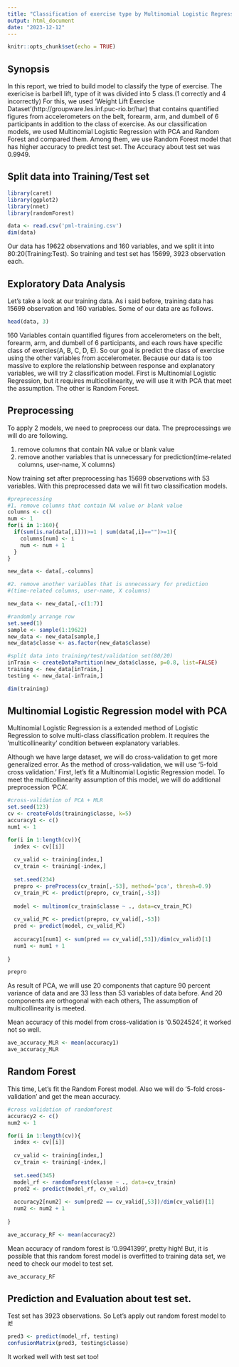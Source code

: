 ---
title: "Classification of exercise type by Multinomial Logistic Regression and Random Forest with WLE Dataset"
output: html_document
date: "2023-12-12"
---

```{r setup, include=FALSE, echo=FALSE}
knitr::opts_chunk$set(echo = TRUE)
```

## Synopsis

In this report, we tried to build model to classify the type of exercise. The exericise is barbell lift, type of it was divided into 5 class.(1 correctly and 4 incorrectly) For this, we used 'Weight Lift Exercise Dataset'(http://groupware.les.inf.puc-rio.br/har) that contains quantified figures from accelerometers on the belt, forearm, arm, and dumbell of 6 participants in addition to the class of exercise. As our classification models, we used Multinomial Logistic Regression with PCA and Random Forest and compared them. Among them, we use Random Forest model that has higher accuracy to predict test set. The Accuracy about test set was 0.9949. 


## Split data into Training/Test set

```{r, echo=FALSE, message=FALSE}
library(caret)
library(ggplot2)
library(nnet)
library(randomForest)

data <- read.csv('pml-training.csv')
dim(data)
```

Our data has 19622 observations and 160 variables, and we split it into 80:20(Training:Test).
So training and test set has 15699, 3923 observation each.



## Exploratory Data Analysis

Let's take a look at our training data. As i said before, training data has 15699 observation and 160 variables. Some of our data are as follows.
```{r, echo=FALSE}
head(data, 3)
```

160 Variables contain quantified figures from accelerometers on the belt, forearm, arm, and dumbell of 6 participants, and each rows have specific class of exercies(A, B, C, D, E).
So our goal is predict the class of exercise using the other variables from accelerometer.
Because our data is too massive to explore the relationship between response and explanatory variables, we will try 2 classification model. First is Multinomial Logistic Regression, but it requires multicollinearity, we will use it with PCA that meet the assumption. The other is Random Forest.


## Preprocessing

To apply 2 models, we need to preprocess our data.
The preprocessings we will do are following.

1. remove columns that contain NA value or blank value
2. remove another variables that is unnecessary for prediction(time-related columns, user-name, X columns)

Now training set after preprocessing has 15699 observations with 53 variables.
With this preprocessed data we will fit two classification models.

```{r, echo=FALSE, results='hide'}
#preprocessing
#1. remove columns that contain NA value or blank value
columns <- c()
num <- 1
for(i in 1:160){
  if(sum(is.na(data[,i]))>=1 | sum(data[,i]=="")>=1){
    columns[num] <- i
    num <- num + 1
  }
}

new_data <- data[,-columns]

#2. remove another variables that is unnecessary for prediction
#(time-related columns, user-name, X columns)

new_data <- new_data[,-c(1:7)]

#randomly arrange row
set.seed(1)
sample <- sample(1:19622)
new_data <- new_data[sample,]
new_data$classe <- as.factor(new_data$classe)

#split data into training/test/validation set(80/20)
inTrain <- createDataPartition(new_data$classe, p=0.8, list=FALSE)
training <- new_data[inTrain,]
testing <- new_data[-inTrain,]
```

```{r, echo=FALSE}
dim(training)
```

## Multinomial Logistic Regression model with PCA

Multinomial Logistic Regression is a extended method of Logistic Regression to solve multi-class classification problem. It requires the 'multicollinearity' condition between explanatory variables.

Although we have large dataset, we will do cross-validation to get more generalized error.
As the method of cross-validation, we will use '5-fold cross validation.'
First, let's fit a Multinomial Logistic Regression model. To meet the multicollinearity assumption of this model, we will do additional preprocession 'PCA'.

```{r, echo=FALSE, results='hide', cache=TRUE}
#cross-validation of PCA + MLR
set.seed(123)
cv <- createFolds(training$classe, k=5)
accuracy1 <- c()
num1 <- 1

for(i in 1:length(cv)){
  index <- cv[[i]]
  
  cv_valid <- training[index,]
  cv_train <- training[-index,]
  
  set.seed(234)
  prepro <- preProcess(cv_train[,-53], method='pca', thresh=0.9)
  cv_train_PC <- predict(prepro, cv_train[,-53])
  
  model <- multinom(cv_train$classe ~ ., data=cv_train_PC)
  
  cv_valid_PC <- predict(prepro, cv_valid[,-53])
  pred <- predict(model, cv_valid_PC)
  
  accuracy1[num1] <- sum(pred == cv_valid[,53])/dim(cv_valid)[1]
  num1 <- num1 + 1
  
}
```

```{r, echo=FALSE}
prepro
```

As result of PCA, we will use 20 components that capture 90 percent variance of data and are 33 less than 53 variables of data before. And 20 components are orthogonal with each others, The assumption of multicollinearity is meeted.


Mean accuracy of this model from cross-validation is '0.5024524', it worked not so well.
```{r, echo=FALSE}
ave_accuracy_MLR <- mean(accuracy1)
ave_accuracy_MLR
```

## Random Forest

This time, Let's fit the Random Forest model. Also we will do '5-fold cross-validation' and get the mean accuracy.

```{r, echo=FALSE, cache=TRUE}
#cross validation of randomforest
accuracy2 <- c()
num2 <- 1

for(i in 1:length(cv)){
  index <- cv[[i]]
  
  cv_valid <- training[index,]
  cv_train <- training[-index,]
  
  set.seed(345)
  model_rf <- randomForest(classe ~ ., data=cv_train)
  pred2 <- predict(model_rf, cv_valid)
  
  accuracy2[num2] <- sum(pred2 == cv_valid[,53])/dim(cv_valid)[1]
  num2 <- num2 + 1
  
}

ave_accuracy_RF <- mean(accuracy2)
```

Mean accuracy of random forest is '0.9941399', pretty high!
But, it is possible that this random forest model is overfitted to training data set, we need to check our model to test set.

```{r, echo=FALSE}
ave_accuracy_RF
```

## Prediction and Evaluation about test set.

Test set has 3923 observations. So Let's apply out random forest model to it!
```{r, echo=FALSE}
pred3 <- predict(model_rf, testing)
confusionMatrix(pred3, testing$classe)
```

It worked well with test set too!


